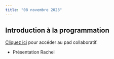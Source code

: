 ```yaml
---
title: "08 novembre 2023"
---
```


## Introduction à la programmation

::: {.callout-note}

[Cliquez ici](https://demo.hedgedoc.org/MIbtWd_LScKUosSnqswAgA#) pour accéder au pad collaboratif.

:::


- Présentation Rachel
